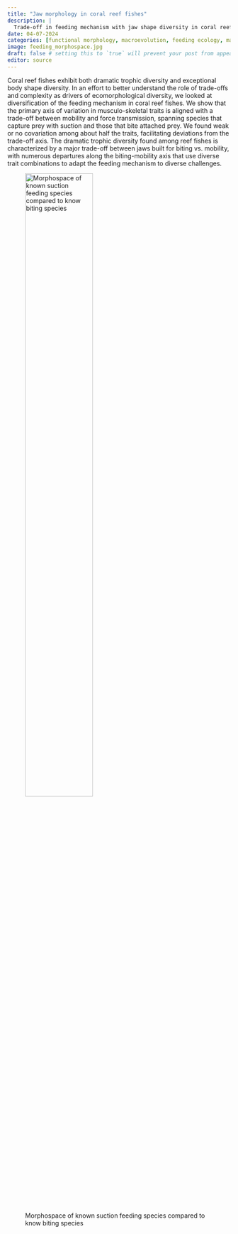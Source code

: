 ```yaml
---
title: "Jaw morphology in coral reef fishes"
description: | 
  Trade-off in feeding mechanism with jaw shape diversity in coral reef fishes
date: 04-07-2024
categories: [functional morphology, macroevolution, feeding ecology, marine] 
image: feeding_morphospace.jpg
draft: false # setting this to `true` will prevent your post from appearing on your listing page until you're ready!
editor: source
---
```


Coral reef fishes exhibit both dramatic trophic diversity and exceptional body shape diversity. In an effort to better understand the role of trade-offs and complexity as drivers of ecomorphological diversity, we looked at diversification of the feeding mechanism in coral reef fishes. We show that the primary axis of variation in musculo-skeletal traits is aligned with a trade-off between mobility and force transmission, spanning species that capture prey with suction and those that bite attached prey. We found weak or no covariation among about half the traits, facilitating deviations from the trade-off axis. The dramatic trophic diversity found among reef fishes is characterized by a major trade-off between jaws built for biting vs. mobility, with numerous departures along the biting-mobility axis that use diverse trait combinations to adapt the feeding mechanism to diverse challenges.

![Morphospace of known suction feeding species compared to know biting species](feeding_morphospace.jpg){width="60%"}


